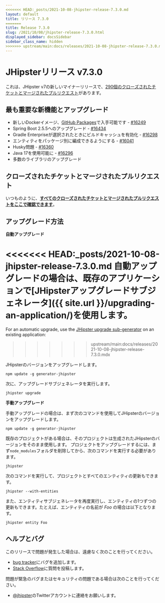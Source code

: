 ```yaml
---
<<<<<<< HEAD:_posts/2021-10-08-jhipster-release-7.3.0.md
layout: default
title: リリース 7.3.0
=======
title: Release 7.3.0
slug: /2021/10/08/jhipster-release-7.3.0.html
displayed_sidebar: docsSidebar
sidebar_class_name: hidden
>>>>>>> upstream/main:docs/releases/2021-10-08-jhipster-release-7.3.0.mdx
---
```


JHipsterリリース v7.3.0
==================

これは、JHipster v7の新しいマイナーリリースで、[290個のクローズされたチケットとマージされたプルリクエスト](https://github.com/jhipster/generator-jhipster/issues?q=milestone%3A7.3.0+is%3Aclosed)があります。


最も重要な新機能とアップグレード
-------------

- 新しいDockerイメージ、[GitHub Packages](https://github.com/orgs/jhipster/packages)で入手可能です - [#16249](https://github.com/jhipster/generator-jhipster/pull/16249)
- Spring Boot 2.5.5へのアップグレード - [#16434](https://github.com/jhipster/generator-jhipster/pull/16434)
- Gradle Enterpriseが選択されたときにビルドキャッシュを有効化 - [#16298](https://github.com/jhipster/generator-jhipster/pull/16298)
- エンティティをパッケージ別に編成できるようにする - [#16041](https://github.com/jhipster/generator-jhipster/pull/16041)
- Husky問題 - [#16360](https://github.com/jhipster/generator-jhipster/pull/16360)
- Java 17を使用可能に - [#16296](https://github.com/jhipster/generator-jhipster/pull/16296)
- 多数のライブラリのアップグレード

クローズされたチケットとマージされたプルリクエスト
------------
いつものように、__[すべてのクローズされたチケットとマージされたプルリクエストをここで確認できます](https://github.com/jhipster/generator-jhipster/issues?q=milestone%3A7.3.0+is%3Aclosed)__。

アップグレード方法
------------

**自動アップグレード**

<<<<<<< HEAD:_posts/2021-10-08-jhipster-release-7.3.0.md
自動アップグレードの場合は、既存のアプリケーションで[JHipsterアップグレードサブジェネレータ]({{ site.url }}/upgrading-an-application/)を使用します。
=======
For an automatic upgrade, use the [JHipster upgrade sub-generator](/upgrading-an-application/) on an existing application:
>>>>>>> upstream/main:docs/releases/2021-10-08-jhipster-release-7.3.0.mdx

JHipsterのバージョンをアップグレードします。

```
npm update -g generator-jhipster
```

次に、アップグレードサブジェネレータを実行します。

```
jhipster upgrade
```

**手動アップグレード**

手動アップグレードの場合は、まず次のコマンドを使用してJHipsterのバージョンをアップグレードします。

```
npm update -g generator-jhipster
```

既存のプロジェクトがある場合は、そのプロジェクトは生成されたJHipsterのバージョンをそのまま使用します。
プロジェクトをアップグレードするには、まず`node_modules`フォルダを削除してから、次のコマンドを実行する必要があります。

```
jhipster
```

次のコマンドを実行して、プロジェクトとすべてのエンティティの更新もできます。

```
jhipster --with-entities
```

また、エンティティサブジェネレータを再度実行し、エンティティの1つずつの更新もできます。たとえば、エンティティの名前が _Foo_ の場合は以下となります。

```
jhipster entity Foo
```


ヘルプとバグ
--------------

このリリースで問題が発生した場合は、遠慮なく次のことを行ってください。

- [bug tracker](https://github.com/jhipster/generator-jhipster/issues?state=open)にバグを追加します。
- [Stack Overflow](http://stackoverflow.com/tags/jhipster/info)に質問を投稿します。

問題が緊急のバグまたはセキュリティの問題である場合は次のことを行ってください。

- [@jhipster](https://twitter.com/jhipster)のTwitterアカウントに連絡をお願いします。
